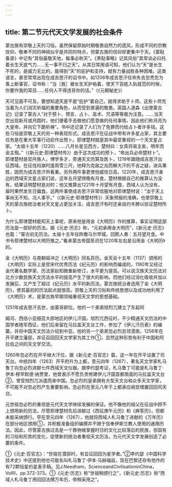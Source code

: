 ```yaml
---
---
---
```

title: 第二节元代天文学发展的社会条件
---



蒙古族有崇敬上天的习俗。虽然保留原始时期敬畏自然力的遗风，形成不同的宗教信仰，敬奉不同的神祗似乎是共同的特点，但蒙古族的信仰却更集中于天。《蒙鞑备录》中记有“其俗最敬天地，每事必称天”。《黑鞑事略》记其风俗“其常谈必曰托着长生天底气力……无一事不归之天”。从其日常用语可知，他们认为“天”是长生不死的，是威力无比的，能得到“天”的庇护和支持，就有力量战胜各种困难。这类语言，甚至常常出现在成吉思汗的诏书中。如1206年成吉思汗任命失吉忽秃忽为善上断事官，诏书称：“当［我］被长生天护祐着，使天下百姓入轨就范的时候，你要作我的耳目……任何人不得违背你的话。”（《元朝秘史》）

天可见面不可及，要想知道天是不是“庇护”着自己，就得求助于卜师。这些卜师充当着为人们消灾祈福的重要角色，从而受到普遍的敬畏。英国人道森《出使蒙古记》记录了蒙古人“对于预卜、预言、占卜、巫术、咒语等等极为注意。……当天空出现新月或月圆时，他们便着手去做他们愿意做的任何事情，因此他们称月亮为大皇帝，并向它下跪祈祷”。书中还记录了人们为了免罪而付给占卜者许多钱。这些习俗是崇敬上天的另一种表现形式。成吉思汗在征战中带有许多星占家，其主要任务是在重大军事行动前作出预卜。耶律楚材就是其中最受重视的一个天文星占家。“太祖十五年（1220）……八月长星见西方，楚材曰：女真将易主矣，明年而金主殂。”（《新元史·耶律楚材传》）由于这次成功的预卜，“帝出兵必命楚材卜”。耶律楚材是契丹族人，博学多才，旁通天文历算及医卜，1219年跟随成吉思汗出征西域。在征伐祃旗时逢雨雪三尺，他释为克敌之兆而解大汗的不吉之疑，进兵果胜，因而为成吉思汗所看重。另外两件事更使他威信日高，1220年，成吉思汗身边的西域天文星占家们说，这年五月望傍晚有月食，楚材根据自己的推算认为没有，结果证明楚材是对的；他又推算出1221年十月望有月食，西域人认为没有，届时果然发生日偏食。这两件事使成吉思汗非常信服地对耶律楚材说：“汝于天上事尚无不知，况人事乎。”（《新元史·耶律楚材传》）天象预报的准确，也使崇敬上天的蒙古族统治者对天文星占更加关注，成吉思汗有时还亲自灼羊脾以验证楚材所卜。

为什么耶律楚材能知天上事呢，原来他是用金《大明历》作的推算，事实证明这部历法是一部好的历法。据《元史·历志》称，“元初承用金大明历”，《新元史·历志》也载：“蒙古初无历法。太祖十五年驻跸撒马尔罕城，回鹘人奏：五月望月食。中书令耶律楚材以大明历推之。”看来蒙古帝国至迟在1220年左右是沿用金《大明历》的。

金《大明历》与南朝祖冲之《大明历》同名异历。金天会十五年（1137）颁用的《大明历》实际上是受宋代优秀历法《纪元历》的影响而编成的，1180年又经过金代著名数学家、历法家赵知微重新修订，水平更为提高。可以说汉族天文历法对北方少数民族天文历法水平的提高产生了很大的影响，而他们经过消化吸收并加以发展后，又产生了超过《纪元历》水平的新历法。蒙古族统治者选用了金《大明历》，使其最初的历法起点就很高。崇敬上天的习俗和传统思想以及成功地利用了《大明历》术，是蒙古族早期领袖重视天文学的思想基础。

1251年成吉思汗去世，由蒙哥即位。他的一个弟弟旭烈兀建立了东起阿

姆河、西括小亚细亚大部地区的伊儿汗国。旭烈兀西征时，不少精通天文历法的中国学者随军西征，他们后来留在马拉盖天文台工作，参加了《伊儿汗历表》的编纂，并将中国天文历法介绍到中亚。他的另一个弟弟忽必烈总领漠南，1256年在开平建立藩邸，并征召回回天文学家为其工作①，显然这种形势有利于中国和阿拉伯之间的天文学交流。

1260年忽必烈在开平继大汗位，据《新元史·百官志》载，这一年在开平设置了司天台。中统四年（1263）开平府升为上都，至元四年（1267），著名天文学家札马鲁丁向忽必烈进献七件西域天文仪器。据李约瑟考证，札马鲁丁可能是札马鲁丁·伊本·穆罕默德·纳贾里，他曾表示不愿负责修建伊儿汗国首都南面的马拉盖天文台②，曾受旭烈兀派遣而来中国。忽必烈的皇弟拥有大型天文台和众多天文学家，不可能不对忽必烈产生重要影响。忽必烈在至元八年于上都承应阙宫增置回回司天台。

元世祖忽必烈的重视是元代天文学继续发展的保证。他不像他的祖父在征战中顾不上颁用新的历法，尽管耶律楚材先后进献过《西征庚午元历》和《麻答历》，但都未能采纳颁行。早在至元四年（1267），他就将西域人札马鲁丁进献的《万年历》在部分地区颁用①，并积极准备组织编撰并不限于信奉伊斯兰教人使用的通用历法。因此，尽管蒙古族过去是一个靠物候掌握时日的文化比较落后的民族，但固有的习俗和形势的变化，促使新的统治者重视天文历法，为元代天文学发展创造了必要的条件。

①《元史·百官志》：“世祖在潜邸时，有旨征回回为星学者。”②李约瑟《中国科学技术史》中还提到他也可能名叫札马鲁丁·伊本·马赫福兹，现在巴黎还存有他作的有72颗恒星的星表手稿。见J.Needham，ScienceandCivilisationinChina，VolIII，pp.372-373。①《元史·历志》称“世祖稍颁行之”，《新元史·历志》称“西域人札马鲁丁用回回法撰万年历，帝稍采用之”。